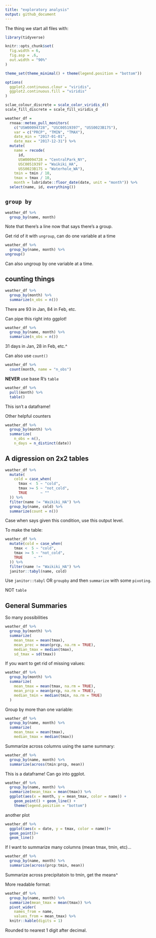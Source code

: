```yaml
---
title: "exploratory analysis"
output: github_document
---
```


The thing we start all files with:

```r
library(tidyverse)

knitr::opts_chunk$set(
  fig.width = 6,
  fig.asp = .6,
  out.width = "90%"
)

theme_set(theme_minimal() + theme(legend.position = "bottom"))

options(
  ggplot2.continuous.clour = "viridis",
  ggplot2.continuous.fill = "viridis"
)

sclae_colour_discrete = scale_color_viridis_d()
scale_fill_discrete = scale_fill_viridis_d
```


```r
weather_df =  
  rnoaa::meteo_pull_monitors(
    c("USW00094728", "USC00519397", "USS0023B17S"),
    var = c("PRCP", "TMIN", "TMAX"), 
    date_min = "2017-01-01",
    date_max = "2017-12-31") %>%
  mutate(
    name = recode(
      id, 
      USW00094728 = "CentralPark_NY", 
      USC00519397 = "Waikiki_HA",
      USS0023B17S = "Waterhole_WA"),
    tmin = tmin / 10,
    tmax = tmax / 10,
    month = lubridate::floor_date(date, unit = "month")) %>%
  select(name, id, everything())
```

## `group by`

```r
weather_df %>%
  group_by(name, month)
```
Note that there's a line now that says there's a group.

Get rid of it with `ungroup`, can do one variable at a time
```r
weather_df %>%
  group_by(name, month) %>% 
ungroup()
```
Can also ungroup by one variable at a time.

## counting things

```r
weather_df %>%
  group_by(month) %>%
  summarize(n_obs = n())
```

There are 93 in Jan, 84 in Feb, etc.

Can pipe this right into ggplot!

```r
weather_df %>%
  group_by(name, month) %>%
  summarize(n_obs = n())
```

31 days in Jan, 28 in Feb, etc.^

Can also use `count()`

```r
weather_df %>%
  count(month, name = "n_obs")
```


**NEVER** use base R's `table`

```r
weather_df %>%
  pull(month) %>% 
  table()
```

This isn't a dataframe! 

Other helpful counters

```r
weather_df %>%
  group_by(month) %>%
  summarize(
    n_obs = n(),
    n_days = n_distinct(date))
```


## A digression on 2x2 tables

```r
weather_df %>% 
  mutate(
    cold = case_when(
      tmax <  5 ~ "cold",
      tmax >= 5 ~ "not_cold",
      TRUE      ~ ""
  )) %>% 
  filter(name != "Waikiki_HA") %>% 
  group_by(name, cold) %>% 
  summarize(count = n())
```

Case when says given this condition, use this output level.

To make the table:

```r
weather_df %>% 
  mutate(cold = case_when(
    tmax <  5 ~ "cold",
    tmax >= 5 ~ "not_cold",
    TRUE     ~ ""
  )) %>% 
  filter(name != "Waikiki_HA") %>% 
  janitor::tabyl(name, cold)
```

Use `janitor::tabyl` OR `groupby` and then `summarize` with some `pivoting`.

NOT `table`

## General Summaries

So many possibilities

```r
weather_df %>%
  group_by(month) %>%
  summarize(
    mean_tmax = mean(tmax),
    mean_prec = mean(prcp, na.rm = TRUE),
    median_tmax = median(tmax),
    sd_tmax = sd(tmax))
```

If you want to get rid of missing values:

```r
weather_df %>% 
  group_by(month) %>% 
  summarize(
    mean_tmax = mean(tmax, na.rm = TRUE),
    mean_prcp = mean(prcp, na.rm = TRUE),
    median_tmin = median(tmin, na.rm = TRUE)
  )
```

Group by more than one variable:

```r
weather_df %>%
  group_by(name, month) %>%
  summarize(
    mean_tmax = mean(tmax),
    median_tmax = median(tmax))
```

Summarize across columns using the same summary:

```r
weather_df %>%
  group_by(name, month) %>%
  summarize(across(tmin:prcp, mean))
```

This is a dataframe! Can go into ggplot.

```r
weather_df %>%
  group_by(name, month) %>%
  summarize(mean_tmax = mean(tmax)) %>%
  ggplot(aes(x = month, y = mean_tmax, color = name)) + 
    geom_point() + geom_line() + 
    theme(legend.position = "bottom")
```

another plot

```r
weather_df %>% 
  ggplot(aes(x = date, y = tmax, color = name))+
  geom_point()+
  geom_line()
```


If I want to summarize many columns (mean tmax, tmin, etc)...

```r
weather_df %>% 
  group_by(name, month) %>% 
  summarize(across(prcp:tmin, mean))
```
Summarize across precipitatoin to tmin, get the means^


More readable format:

```r
weather_df %>%
  group_by(name, month) %>%
  summarize(mean_tmax = mean(tmax)) %>% 
  pivot_wider(
    names_from = name,
    values_from = mean_tmax) %>% 
  knitr::kable(digits = 1)
```

Rounded to nearest 1 digit after decimal.



